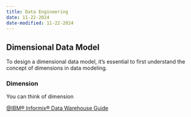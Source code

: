 ```yaml
---
title: Data Engineering
date: 11-22-2024
date-modified: 11-22-2024
---
```


## Dimensional Data Model

To design a dimensional data model, it's essential to first understand the concept of dimensions in data modeling. 

### Dimension

You can think of dimension

[@IBM® Informix® Data Warehouse Guide](https://www.ibm.com/docs/en/informix-servers/14.10?topic=warehousing-dimensional-databases)
